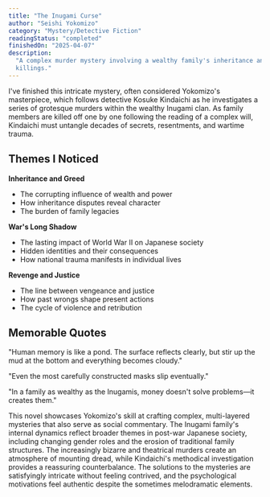 ```yaml
---
title: "The Inugami Curse"
author: "Seishi Yokomizo"
category: "Mystery/Detective Fiction"
readingStatus: "completed"
finishedOn: "2025-04-07"
description:
  "A complex murder mystery involving a wealthy family's inheritance and a series of bizarre
  killings."
---
```


I've finished this intricate mystery, often considered Yokomizo's masterpiece, which follows
detective Kosuke Kindaichi as he investigates a series of grotesque murders within the wealthy
Inugami clan. As family members are killed off one by one following the reading of a complex will,
Kindaichi must untangle decades of secrets, resentments, and wartime trauma.

## Themes I Noticed

**Inheritance and Greed**

- The corrupting influence of wealth and power
- How inheritance disputes reveal character
- The burden of family legacies

**War's Long Shadow**

- The lasting impact of World War II on Japanese society
- Hidden identities and their consequences
- How national trauma manifests in individual lives

**Revenge and Justice**

- The line between vengeance and justice
- How past wrongs shape present actions
- The cycle of violence and retribution

## Memorable Quotes

"Human memory is like a pond. The surface reflects clearly, but stir up the mud at the bottom and
everything becomes cloudy."

"Even the most carefully constructed masks slip eventually."

"In a family as wealthy as the Inugamis, money doesn't solve problems—it creates them."

This novel showcases Yokomizo's skill at crafting complex, multi-layered mysteries that also serve
as social commentary. The Inugami family's internal dynamics reflect broader themes in post-war
Japanese society, including changing gender roles and the erosion of traditional family structures.
The increasingly bizarre and theatrical murders create an atmosphere of mounting dread, while
Kindaichi's methodical investigation provides a reassuring counterbalance. The solutions to the
mysteries are satisfyingly intricate without feeling contrived, and the psychological motivations
feel authentic despite the sometimes melodramatic elements.
